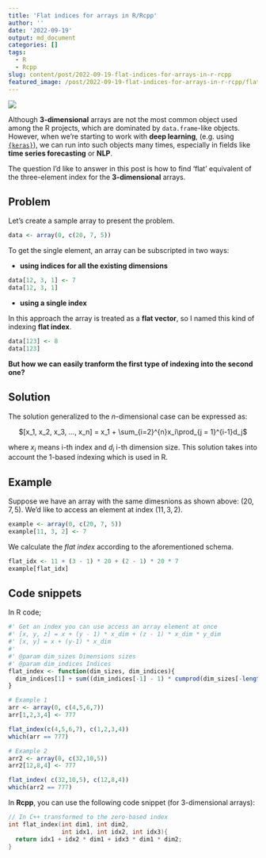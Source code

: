 ```yaml
---
title: 'Flat indices for arrays in R/Rcpp'
author: ''
date: '2022-09-19'
output: md_document
categories: []
tags:
  - R
  - Rcpp
slug: content/post/2022-09-19-flat-indices-for-arrays-in-r-rcpp
featured_image: /post/2022-09-19-flat-indices-for-arrays-in-r-rcpp/flat_array_v2.jpg
---
```


<a><img src='/post/2022-09-19-flat-indices-for-arrays-in-r-rcpp/flat_array_v2.jpg' align="center"/></a>

Although **3-dimensional** arrays are not the most common object used among
the R projects, which are dominated by `data.frame`-like objects. However, when 
we're starting to work with **deep learning**, (e.g. using [`{keras}`](https://tensorflow.rstudio.com/reference/keras/)),
we can run into such objects many times, especially in fields like **time series forecasting** or **NLP**.

The question I'd like to answer in this post is how to find 'flat' equivalent of the 
three-element index for the **3-dimensional** arrays.

## Problem

Let's create a sample array to present the problem.

```r
data <- array(0, c(20, 7, 5))
```

To get the single element, an array can be subscripted in two ways:

* **using indices for all the existing dimensions**

```r
data[12, 3, 1] <- 7
data[12, 3, 1]
```

* **using a single index**

In this approach the array is treated as a **flat vector**, so I named this kind of
indexing **flat index**.

```r
data[123] <- 8
data[123]
```
**But how we can easily tranform the first type of indexing into the second one?**


## Solution 

The solution generalized to the $n$-dimensional case can be expressed as:

<center>$[x_1, x_2, x_3, ..., x_n] = x_1 + \sum_{i=2}^{n}x_i\prod_{j = 1}^{i-1}d_j$</center>  

where $x_i$ means i-th index and $d_i$ i-th dimension size. This solution takes into account the 1-based indexing which is used in R.

## Example
Suppose we have an array with the same dimesnions as shown above: $(20, 7, 5)$.
We'd like to access an element at index $(11, 3, 2)$.

```r
example <- array(0, c(20, 7, 5))
example[11, 3, 2] <- 7
```

We calculate the *flat index* according to the aforementioned schema.
```r
flat_idx <- 11 + (3 - 1) * 20 + (2 - 1) * 20 * 7
example[flat_idx]
```
## Code snippets

In R code;
```r
#' Get an index you can use access an array element at once 
#' [x, y, z] = x + (y - 1) * x_dim + (z - 1) * x_dim * y_dim
#' [x, y] = x + (y-1) * x_dim
#'
#' @param dim_sizes Dimensions sizes
#' @param dim_indices Indices
flat_index <- function(dim_sizes, dim_indices){
  dim_indices[1] + sum((dim_indices[-1] - 1) * cumprod(dim_sizes[-length(dim_sizes)]))
}
```

```r
# Example 1
arr <- array(0, c(4,5,6,7))
arr[1,2,3,4] <- 777

flat_index(c(4,5,6,7), c(1,2,3,4))
which(arr == 777)

# Example 2
arr2 <- array(0, c(32,10,5))
arr2[12,8,4] <- 777

flat_index( c(32,10,5), c(12,8,4))
which(arr2 == 777)
```

In **Rcpp**, you can use the following code snippet (for 3-dimensional arrays):

```c
// In C++ transformed to the zero-based index
int flat_index(int dim1, int dim2,
               int idx1, int idx2, int idx3){
  return idx1 + idx2 * dim1 + idx3 * dim1 * dim2;
}
```
